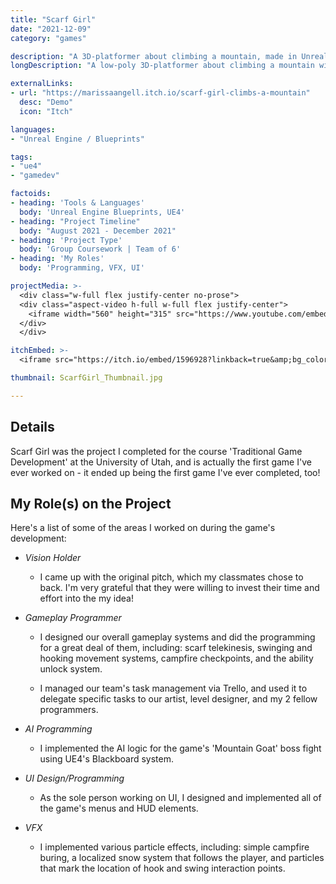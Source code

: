 ```yaml
---
title: "Scarf Girl"
date: "2021-12-09"
category: "games"

description: "A 3D-platformer about climbing a mountain, made in Unreal Engine 4."
longDescription: "A low-poly 3D-platformer about climbing a mountain with a magic scarf, made in Unreal Engine 4."

externalLinks:
- url: "https://marissaangell.itch.io/scarf-girl-climbs-a-mountain"
  desc: "Demo"
  icon: "Itch"

languages:
- "Unreal Engine / Blueprints"

tags:
- "ue4"
- "gamedev"

factoids: 
- heading: 'Tools & Languages'
  body: 'Unreal Engine Blueprints, UE4'
- heading: "Project Timeline"
  body: "August 2021 - December 2021"
- heading: 'Project Type'
  body: 'Group Coursework | Team of 6'
- heading: 'My Roles'
  body: 'Programming, VFX, UI'

projectMedia: >-
  <div class="w-full flex justify-center no-prose">
  <div class="aspect-video h-full w-full flex justify-center">
    <iframe width="560" height="315" src="https://www.youtube.com/embed/WSEGa8oICbo" title="YouTube video player" frameborder="0" allow="accelerometer; autoplay; clipboard-write; encrypted-media; gyroscope; picture-in-picture" allowfullscreen></iframe>
  </div>
  </div>

itchEmbed: >-
  <iframe src="https://itch.io/embed/1596928?linkback=true&amp;bg_color=afbfd2&amp;link_color=4f6781" width="552" height="167" frameborder="0"><a href="https://marissaangell.itch.io/scarf-girl-climbs-a-mountain">Scarf Girl Climbs a Mountain by Marissa Angell</a></iframe>

thumbnail: ScarfGirl_Thumbnail.jpg

---
```



<ProseWrapper>

## Details

Scarf Girl was the project I completed for the course 'Traditional Game Development' at the University of Utah, and is actually the first game I've ever worked on - it ended up being the first game I've ever completed, too!

## My Role(s) on the Project

Here's a list of some of the areas I worked on during the game's development:


* _Vision Holder_

	* I came up with the original pitch, which my classmates chose to back. I'm very grateful that they were willing to invest their time and effort into the my idea!

* _Gameplay Programmer_

	* I designed our overall gameplay systems and did the programming for a great deal of them, including: scarf telekinesis, swinging and hooking movement systems, campfire checkpoints, and the ability unlock system.

	* I managed our team's task management via Trello, and used it to delegate specific tasks to our artist, level designer, and my 2 fellow programmers. 

* _AI Programming_

	* I implemented the AI logic for the game's 'Mountain Goat' boss fight using UE4's Blackboard system.

* _UI Design/Programming_

	* As the sole person working on UI, I designed and implemented all of the game's menus and HUD elements. 

* _VFX_

	* I implemented various particle effects, including: simple campfire buring, a localized snow system that follows the player, and particles that mark the location of hook and swing interaction points.

</ProseWrapper>
